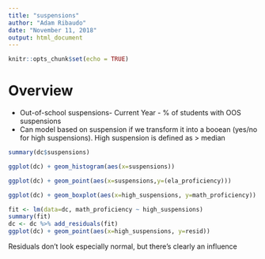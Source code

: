 ```yaml
---
title: "suspensions"
author: "Adam Ribaudo"
date: "November 11, 2018"
output: html_document
---
```


```r
knitr::opts_chunk$set(echo = TRUE)
```

# Overview
- Out-of-school suspensions- Current Year - % of students with OOS suspensions
- Can model based on suspension if we transform it into a booean (yes/no for high suspensions). High suspension is defined as > median

```r
summary(dc$suspensions)
```

```r
ggplot(dc) + geom_histogram(aes(x=suspensions))
```

```r
ggplot(dc) + geom_point(aes(x=suspensions,y=(ela_proficiency)))
```

```r
ggplot(dc) + geom_boxplot(aes(x=high_suspensions, y=math_proficiency))
```

```r
fit <- lm(data=dc, math_proficiency ~ high_suspensions)
summary(fit)
dc <- dc %>% add_residuals(fit)
ggplot(dc) + geom_point(aes(x=high_suspensions, y=resid))

```

Residuals don't look especially normal, but there's clearly an influence